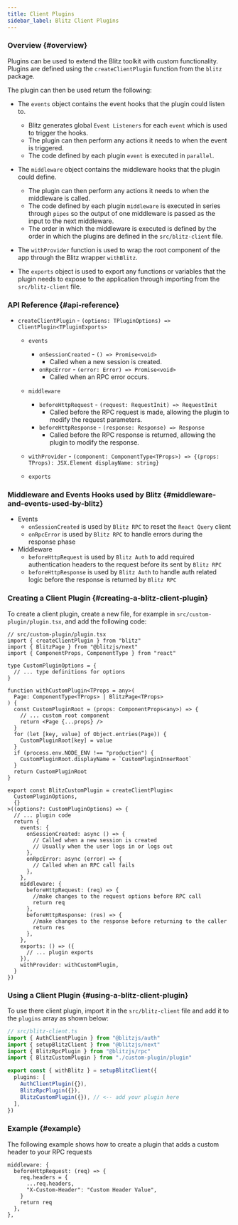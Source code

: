 ```yaml
---
title: Client Plugins
sidebar_label: Blitz Client Plugins
---
```


### Overview {#overview}

Plugins can be used to extend the Blitz toolkit with custom functionality.
Plugins are defined using the `createClientPlugin` function from the
`blitz` package.

The plugin can then be used return the following:

- The `events` object contains the event hooks that the plugin could
  listen to.

  - Blitz generates global `Event Listeners` for each `event` which is
    used to trigger the hooks.
  - The plugin can then perform any actions it needs to when the event is
    triggered.
  - The code defined by each plugin `event` is executed in `parallel`.

- The `middleware` object contains the middleware hooks that the plugin
  could define.

  - The plugin can then perform any actions it needs to when the
    middleware is called.
  - The code defined by each plugin `middleware` is executed in series
    through `pipes` so the output of one middleware is passed as the input
    to the next middleware.
  - The order in which the middleware is executed is defined by the order
    in which the plugins are defined in the `src/blitz-client` file.

- The `withProvider` function is used to wrap the root component of the
  app through the Blitz wrapper `withBlitz`.

- The `exports` object is used to export any functions or variables that
  the plugin needs to expose to the application through importing from the
  `src/blitz-client` file.

### API Reference {#api-reference}

- `createClientPlugin` -
  `(options: TPluginOptions) => ClientPlugin<TPluginExports>`

  - `events`
    - `onSessionCreated` - `() => Promise<void>`
      - Called when a new session is created.
    - `onRpcError` - `(error: Error) => Promise<void>`
      - Called when an RPC error occurs.
  - `middleware`
    - `beforeHttpRequest` - `(request: RequestInit) => RequestInit`
      - Called before the RPC request is made, allowing the plugin to
        modify the request parameters.
    - `beforeHttpResponse` - `(response: Response) => Response`
      - Called before the RPC response is returned, allowing the plugin to
        modify the response.
  - `withProvider` -
    `(component: ComponentType<TProps>) => {(props: TProps): JSX.Element displayName: string}`

  - `exports`

### Middleware and Events Hooks used by Blitz {#middleware-and-events-used-by-blitz}

- Events
  - `onSessionCreated` is used by `Blitz RPC` to reset the `React Query`
    client
  - `onRpcError` is used by `Blitz RPC` to handle errors during the
    response phase
- Middleware
  - `beforeHttpRequest` is used by `Blitz Auth` to add required
    authentication headers to the request before its sent by `Blitz RPC`
  - `beforeHttpResponse` is used by `Blitz Auth` to handle auth related
    logic before the response is returned by `Blitz RPC`

### Creating a Client Plugin {#creating-a-blitz-client-plugin}

To create a client plugin, create a new file, for example in
`src/custom-plugin/plugin.tsx`, and add the following code:

```tsx
// src/custom-plugin/plugin.tsx
import { createClientPlugin } from "blitz"
import { BlitzPage } from "@blitzjs/next"
import { ComponentProps, ComponentType } from "react"

type CustomPluginOptions = {
  // ... type definitions for options
}

function withCustomPlugin<TProps = any>(
  Page: ComponentType<TProps> | BlitzPage<TProps>
) {
  const CustomPluginRoot = (props: ComponentProps<any>) => {
    // ... custom root component
    return <Page {...props} />
  }
  for (let [key, value] of Object.entries(Page)) {
    CustomPluginRoot[key] = value
  }
  if (process.env.NODE_ENV !== "production") {
    CustomPluginRoot.displayName = `CustomPluginInnerRoot`
  }
  return CustomPluginRoot
}

export const BlitzCustomPlugin = createClientPlugin<
  CustomPluginOptions,
  {}
>((options?: CustomPluginOptions) => {
  // ... plugin code
  return {
    events: {
      onSessionCreated: async () => {
        // Called when a new session is created
        // Usually when the user logs in or logs out
      },
      onRpcError: async (error) => {
        // Called when an RPC call fails
      },
    },
    middleware: {
      beforeHttpRequest: (req) => {
        //make changes to the request options before RPC call
        return req
      },
      beforeHttpResponse: (res) => {
        //make changes to the response before returning to the caller
        return res
      },
    },
    exports: () => ({
      // ... plugin exports
    }),
    withProvider: withCustomPlugin,
  }
})
```

### Using a Client Plugin {#using-a-blitz-client-plugin}

To use there client plugin, import it in the `src/blitz-client` file and
add it to the `plugins` array as shown below:

```ts
// src/blitz-client.ts
import { AuthClientPlugin } from "@blitzjs/auth"
import { setupBlitzClient } from "@blitzjs/next"
import { BlitzRpcPlugin } from "@blitzjs/rpc"
import { BlitzCustomPlugin } from "./custom-plugin/plugin"

export const { withBlitz } = setupBlitzClient({
  plugins: [
    AuthClientPlugin({}),
    BlitzRpcPlugin({}),
    BlitzCustomPlugin({}), // <-- add your plugin here
  ],
})
```

### Example {#example}

The following example shows how to create a plugin that adds a custom
header to your RPC requests

```tsx
middleware: {
  beforeHttpRequest: (req) => {
    req.headers = {
      ...req.headers,
      "X-Custom-Header": "Custom Header Value",
    }
    return req
  },
},
```
